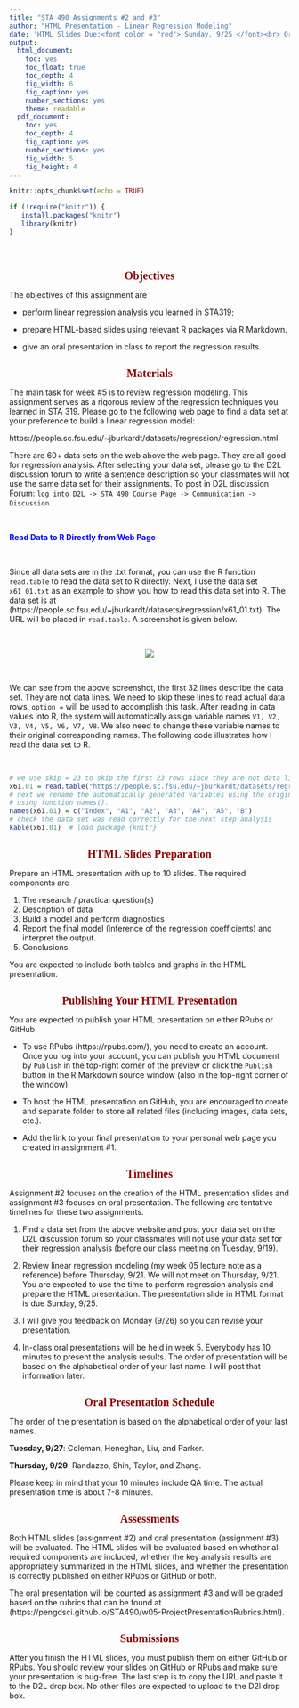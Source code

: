 ```yaml
---
title: "STA 490 Assignments #2 and #3"
author: "HTML Presentation - Linear Regression Modeling"
date: 'HTML Slides Due:<font color = "red"> Sunday, 9/25 </font><br> Oral Presentation: 9/27 and 9/29'
output:
  html_document: 
    toc: yes
    toc_float: true
    toc_depth: 4
    fig_width: 6
    fig_caption: yes
    number_sections: yes
    theme: readable
  pdf_document: 
    toc: yes
    toc_depth: 4
    fig_caption: yes
    number_sections: yes
    fig_width: 5
    fig_height: 4
---
```

<style type="text/css">

div#TOC li {
    list-style:none;
    background-image:none;
    background-repeat:none;
    background-position:0;
}
h1.title {
  font-size: 24px;
  color: DarkRed;
  text-align: center;
}
h4.author { /* Header 4 - and the author and data headers use this too  */
    font-size: 18px;
  font-family: "Times New Roman", Times, serif;
  color: DarkRed;
  text-align: center;
}
h4.date { /* Header 4 - and the author and data headers use this too  */
  font-size: 18px;
  font-family: "Times New Roman", Times, serif;
  color: DarkBlue;
  text-align: center;
}

h1 { /* Header 3 - and the author and data headers use this too  */
    font-size: 20px;
    font-family: "Times New Roman", Times, serif;
    color: darkred;
    text-align: center;
}
h2 { /* Header 3 - and the author and data headers use this too  */
    font-size: 18px;
    font-family: "Times New Roman", Times, serif;
    color: navy;
    text-align: left;
}

h3 { /* Header 3 - and the author and data headers use this too  */
    font-size: 16px;
    font-family: "Times New Roman", Times, serif;
    color: navy;
    text-align: left;
}

</style>

```r
knitr::opts_chunk$set(echo = TRUE)

if (!require("knitr")) {
   install.packages("knitr")
   library(knitr)
}
```

\


# Objectives

The objectives of this assignment are

* perform linear regression analysis you learned in STA319; 

* prepare HTML-based slides using relevant R packages via R Markdown.

* give an oral presentation in class to report the regression results.

# Materials

The main task for week #5 is to review regression modeling. This assignment serves as a rigorous review of the regression techniques you learned in STA 319. Please go to the following web page to find a data set at your preference to build a linear regression model:

https://people.sc.fsu.edu/~jburkardt/datasets/regression/regression.html

There are 60+ data sets on the web above the web page. They are all good for regression analysis. After selecting your data set, please go to the D2L discussion forum to write a sentence description so your classmates will not use the same data set for their assignments. To post in D2L discussion Forum: `log into D2L -> STA 490 Course Page -> Communication -> Discussion`.


\

<font color = "blue">**Read Data to R Directly from Web Page**</font>

\

Since all data sets are in the .txt format, you can use the R function `read.table` to read the data set to R directly. Next, I use the data set `x61_01.txt` as an example to show you how to read this data set into R. The data set is at (https://people.sc.fsu.edu/~jburkardt/datasets/regression/x61_01.txt). The URL will be placed in `read.table`. A screenshot is given below.

\

<center><img src = "https://raw.githubusercontent.com/pengdsci/STA490/main/images/dataset_x61_01.png"></center>

\

We can see from the above screenshot, the first 32 lines describe the data set. They are not data lines. We need to skip these lines to read actual data rows.  `option =` will be used to accomplish this task.  After reading in data values into R, the system will automatically assign variable names `V1, V2, V3, V4, V5, V6, V7, V8`. We also need to change these variable names to their original corresponding names. The following code illustrates how I read the data set to R. 


\

```r
# we use skip = 23 to skip the first 23 rows since they are not data lines!
x61.01 = read.table("https://people.sc.fsu.edu/~jburkardt/datasets/regression/x61_01.txt", skip = 23)
# next we rename the automatically generated variables using the original names given in the description
# using function names().
names(x61.01) = c("Index", "A1", "A2", "A3", "A4", "A5", "B")
# check the data set was read correctly for the next step analysis
kable(x61.01)  # load package {knitr}
```


# HTML Slides Preparation

Prepare an HTML presentation with up to 10 slides. The required components are

1. The research / practical question(s)
2. Description of data
3. Build a model and perform diagnostics
4. Report the final model (inference of the regression coefficients) and interpret the output.
5. Conclusions.

You are expected to include both tables and graphs in the HTML presentation.


# Publishing Your HTML Presentation

You are expected to publish your HTML presentation on either RPubs or GitHub.

* To use RPubs (https://rpubs.com/), you need to create an account. Once you log into your account, you can publish you HTML document by `Publish` in the top-right corner of the preview or click the `Publish` button in the R Markdown source window (also in the top-right corner of the window).

* To host the HTML presentation on GitHub, you are encouraged to create and separate folder to store all related files (including images, data sets, etc.).

* Add the link to your final presentation to your personal web page you created in assignment #1.


# Timelines

Assignment #2 focuses on the creation of the HTML presentation slides and assignment #3 focuses on oral presentation. The following are tentative timelines for these two assignments.

1. Find a data set from the above website and post your data set on the D2L discussion forum so your classmates will not use your data set for their regression analysis (before our class meeting on Tuesday, 9/19).
 
2. Review linear regression modeling (my week 05 lecture note as a reference) before Thursday, 9/21. We will not meet on Thursday, 9/21. You are expected to use the time to perform regression analysis and prepare the HTML presentation. The presentation slide in HTML format is due Sunday, 9/25.

3. I will give you feedback on Monday (9/26) so you can revise your presentation.

4. In-class oral presentations will be held in week 5. Everybody has 10 minutes to present the analysis results. The order of presentation will be based on the alphabetical order of your last name. I will post that information later.



# Oral Presentation Schedule
 
The order of the presentation is based on the alphabetical order of your last names.

**Tuesday, 9/27**: Coleman, Heneghan, Liu, and Parker.

**Thursday, 9/29**: Randazzo, Shin, Taylor, and Zhang.

Please keep in mind that your 10 minutes include QA time. The actual presentation time is about 7-8 minutes.


 
# Assessments

Both HTML slides (assignment #2) and oral presentation (assignment #3) will be evaluated. The HTML slides will be evaluated based on whether all required components are included, whether the key analysis results are appropriately summarized in the HTML slides, and whether the presentation is correctly published on either RPubs or GitHub or both.

The oral presentation will be counted as assignment #3 and will be graded based on the rubrics that can be found at (https://pengdsci.github.io/STA490/w05-ProjectPresentationRubrics.html).


# Submissions

After you finish the HTML slides, you must publish them on either GitHub or RPubs. You should review your slides on GitHub or RPubs and make sure your presentation is bug-free. The last step is to copy the URL and paste it to the D2L drop box. No other files are expected to upload to the D2l drop box.










